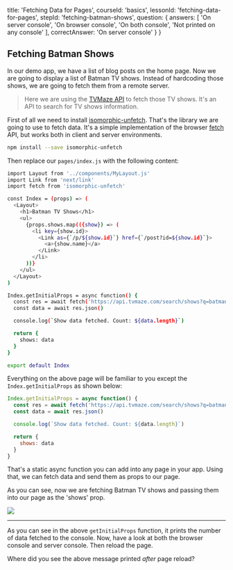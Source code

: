 
  title: 'Fetching Data for Pages',
  courseId: 'basics',
  lessonId: 'fetching-data-for-pages',
  stepId: 'fetching-batman-shows',
  question: {
    answers: [
      'On server console',
      'On browser console',
      'On both console',
      'Not printed on any console'
    ],
    correctAnswer: 'On server console'
  }
}

## Fetching Batman Shows

In our demo app, we have a list of blog posts on the home page. Now we are going to display a list of Batman TV shows.
Instead of hardcoding those shows, we are going to fetch them from a remote server.

> Here we are using the [TVMaze API](http://www.tvmaze.com/api) to fetch those TV shows.
> It's an API to search for TV shows information.

First of all we need to install [isomorphic-unfetch](https://github.com/developit/unfetch). That's the library we are going to use to fetch data. It's a simple implementation of the browser [fetch](https://developer.mozilla.org/en-US/docs/Web/API/Fetch_API/Using_Fetch) API, but works both in client and server environments.

```bash
npm install --save isomorphic-unfetch
```

Then replace our `pages/index.js` with the following content:

```bash
import Layout from '../components/MyLayout.js'
import Link from 'next/link'
import fetch from 'isomorphic-unfetch'

const Index = (props) => (
  <Layout>
    <h1>Batman TV Shows</h1>
    <ul>
      {props.shows.map(({show}) => (
        <li key={show.id}>
          <Link as={`/p/${show.id}`} href={`/post?id=${show.id}`}>
            <a>{show.name}</a>
          </Link>
        </li>
      ))}
    </ul>
  </Layout>
)

Index.getInitialProps = async function() {
  const res = await fetch('https://api.tvmaze.com/search/shows?q=batman')
  const data = await res.json()

  console.log(`Show data fetched. Count: ${data.length}`)

  return {
    shows: data
  }
}

export default Index
```

Everything on the above page will be familiar to you except the `Index.getInitialProps` as shown below:

```js
Index.getInitialProps = async function() {
  const res = await fetch('https://api.tvmaze.com/search/shows?q=batman')
  const data = await res.json()

  console.log(`Show data fetched. Count: ${data.length}`)

  return {
    shows: data
  }
}
```

That's a static async function you can add into any page in your app. Using that, we can fetch data and send them as props to our page.

As you can see, now we are fetching Batman TV shows and passing them into our page as the 'shows' prop.

![](https://cloud.githubusercontent.com/assets/50838/26300128/de007dd6-3efa-11e7-9084-6ba7ff10774b.png)

---

As you can see in the above `getInitialProps` function, it prints the number of data fetched to the console.
Now, have a look at both the browser console and server console.
Then reload the page.

Where did you see the above message printed _after_ page reload?

